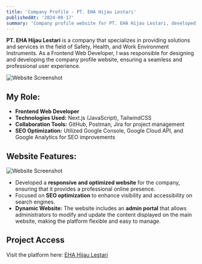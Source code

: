 ```yaml
---
title: 'Company Profile - PT. EHA Hijau Lestari'
publishedAt: '2024-08-17'
summary: 'Company profile website for PT. EHA Hijau Lestari, developed as a frontend web developer using Next.js and TailwindCSS. The website showcases the company’s commitment to safety, health, and work environment solutions, with a focus on SEO optimization using tools like Google Console, Google Cloud API, and Google Analytics. Collaborated with GitHub, Postman, and Jira for project management and development.'
---
```


**PT. EHA Hijau Lestari** is a company that specializes in providing solutions and services in the field of Safety, Health, and Work Environment Instruments. As a Frontend Web Developer, I was responsible for designing and developing the company profile website, ensuring a seamless and professional user experience.

![Website Screenshot](/eha-compro/1.png)  

## My Role:
- **Frontend Web Developer**
- **Technologies Used:** Next.js (JavaScript), TailwindCSS
- **Collaboration Tools:** GitHub, Postman, Jira for project management
- **SEO Optimization:** Utilized Google Console, Google Cloud API, and Google Analytics for SEO improvements

## Website Features:

![Website Screenshot](/eha-compro/2.png)  

- Developed a **responsive and optimized website** for the company, ensuring that it provides a professional online presence.
- Focused on **SEO optimization** to enhance visibility and accessibility on search engines.
- **Dynamic Website:** The website includes an **admin portal** that allows administrators to modify and update the content displayed on the main website, making the platform flexible and easy to manage.

## Project Access  

Visit the platform here: [EHA Hijau Lestari](https://eha-lestari.com/)
